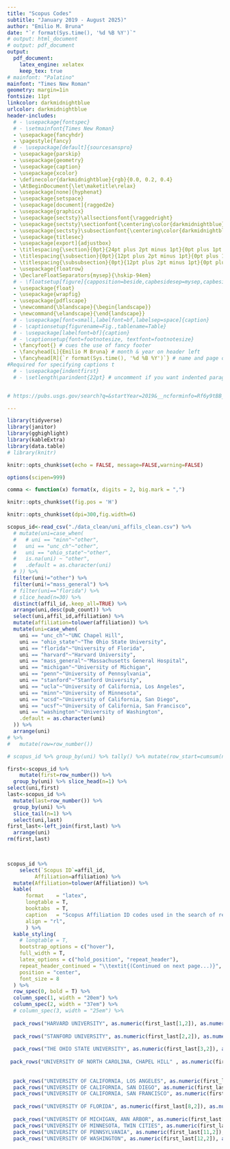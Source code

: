 ```yaml
---
title: "Scopus Codes"
subtitle: "January 2019 - August 2025)"
author: "Emilio M. Bruna"
date: "`r format(Sys.time(), '%d %B %Y')`"
# output: html_document
# output: pdf_document
output:
  pdf_document:
    latex_engine: xelatex
    keep_tex: true
# mainfont: "Palatino"
mainfont: "Times New Roman"
geometry: margin=1in
fontsize: 11pt
linkcolor: darkmidnightblue
urlcolor: darkmidnightblue
header-includes:
  # - \usepackage{fontspec}
  # - \setmainfont{Times New Roman}
  - \usepackage{fancyhdr}
  - \pagestyle{fancy}
  # - \usepackage[default]{sourcesanspro}
  - \usepackage{parskip}
  - \usepackage{geometry}
  - \usepackage{caption}
  - \usepackage{xcolor}
  - \definecolor{darkmidnightblue}{rgb}{0.0, 0.2, 0.4}
  - \AtBeginDocument{\let\maketitle\relax}
  - \usepackage[none]{hyphenat}
  - \usepackage{setspace}
  - \usepackage[document]{ragged2e}
  - \usepackage{graphicx}
  - \usepackage{sectsty}\allsectionsfont{\raggedright}
  - \usepackage{sectsty}\sectionfont{\centering\color{darkmidnightblue}}
  - \usepackage{sectsty}\subsectionfont{\centering\color{darkmidnightblue}}
  - \usepackage{titlesec}
  - \usepackage[export]{adjustbox}
  - \titlespacing{\section}{0pt}{24pt plus 2pt minus 1pt}{0pt plus 1pt minus 1pt}
  - \titlespacing{\subsection}{0pt}{12pt plus 2pt minus 1pt}{0pt plus 1pt minus 1pt}
  - \titlespacing{\subsubsection}{0pt}{12pt plus 2pt minus 1pt}{0pt plus 1pt minus 1pt}
  - \usepackage{floatrow}
  - \DeclareFloatSeparators{mysep}{\hskip-94em}
  # - \floatsetup[figure]{capposition=beside,capbesidesep=mysep,capbesideposition={right, center}}
  - \usepackage{float}
  - \usepackage{wrapfig} 
  - \usepackage{pdflscape}
  - \newcommand{\blandscape}{\begin{landscape}}
  - \newcommand{\elandscape}{\end{landscape}}
  # - \usepackage[font=small,labelfont=bf,labelsep=space]{caption}
  # - \captionsetup{figurename=Fig.,tablename=Table}
  # - \usepackage[labelfont=bf]{caption}
  # - \captionsetup{font=footnotesize, textfont=footnotesize}
  - \fancyfoot{} # cues the use of fancy footer
  - \fancyhead[L]{Emilio M Bruna} # month & year on header left 
  - \fancyhead[R]{`r format(Sys.time(), '%d %B %Y')`} # name and page on header right
#Required for specifying captions t
  # - \usepackage{indentfirst}
  # - \setlength\parindent{22pt} # uncomment if you want indented paragraphs


# https://pubs.usgs.gov/search?q=&startYear=2019&__ncforminfo=Rf6y9tBB_4xn4sDOJ7tdSPmxI5Eu33dcCKy8YpAAAQRE-JJvXyAJAosPJMziEEMnxQE_iCi7dgGWVwrbQe9Gpb9a-7115VxO

---
```


<!-- ## Supplementary Materials - Scopus Affiliation Codes for Focal Universities -->

```r

library(tidyverse)
library(janitor)
library(gghighlight)
library(kableExtra)
library(data.table)
# library(knitr)

knitr::opts_chunk$set(echo = FALSE, message=FALSE,warning=FALSE)

options(scipen=999)

comma <- function(x) format(x, digits = 2, big.mark = ",")

knitr::opts_chunk$set(fig.pos = 'H')

knitr::opts_chunk$set(dpi=300,fig.width=6)

```

\newpage

```r


scopus_id<-read_csv("./data_clean/uni_affils_clean.csv") %>% 
  # mutate(uni=case_when(
  #   # uni == "minn"~"other",
  #   uni == "unc_ch"~"other",
  #   uni == "ohio_state"~"other",
  #   is.na(uni) ~ "other",
  #   .default = as.character(uni)
  # )) %>% 
  filter(uni!="other") %>%
  filter(uni!="mass_general") %>%
  # filter(uni=="florida") %>%
  # slice_head(n=30) %>% 
  distinct(affil_id,.keep_all=TRUE) %>% 
  arrange(uni,desc(pub_count)) %>% 
  select(uni,affil_id,affiliation) %>% 
  mutate(affiliation=tolower(affiliation)) %>% 
  mutate(uni=case_when(
    uni == "unc_ch"~"UNC Chapel Hill",
    uni == "ohio_state"~"The Ohio State University",
    uni == "florida"~"University of Florida",
    uni == "harvard"~"Harvard University",
    uni == "mass_general"~"Massachusetts General Hospital",
    uni == "michigan"~"University of Michigan",
    uni == "penn"~"University of Pennsylvania",
    uni == "stanford"~"Stanford University",
    uni == "ucla"~"University of California, Los Angeles",
    uni == "minn"~"University of Minnesota",
    uni == "ucsd"~"University of California, San Diego",
    uni == "ucsf"~"University of California, San Francisco",
    uni == "washington"~"University of Washington",
    .default = as.character(uni)
  )) %>% 
  arrange(uni)
# %>% 
#   mutate(row=row_number())

# scopus_id %>% group_by(uni) %>% tally() %>% mutate(row_start=cumsum(n)-n+1) %>% mutate(row_end=cumsum(n))

first<-scopus_id %>% 
    mutate(first=row_number()) %>% 
  group_by(uni) %>% slice_head(n=1) %>%
select(uni,first)
last<-scopus_id %>% 
  mutate(last=row_number()) %>% 
  group_by(uni) %>% 
  slice_tail(n=1) %>% 
  select(uni,last)
first_last<-left_join(first,last) %>% 
  arrange(uni)
rm(first,last)


  
scopus_id %>% 
    select(`Scopus ID`=affil_id,
         Affiliation=affiliation) %>% 
  mutate(Affiliation=tolower(Affiliation)) %>% 
  kable(
      format    = "latex", 
      longtable = T, 
      booktabs  = T, 
      caption   = "Scopus Affiliation ID codes used in the search of research productivity by ten US research-intensive universities and the affiliations associated with these codes.",
      align = "rl",
      ) %>%
  kable_styling(
    # longtable = T, 
    bootstrap_options = c("hover"),
    full_width = T,
    latex_options = c("hold_position", "repeat_header"),
    repeat_header_continued = "\\textit{(Continued on next page...)}",
    position = "center",
    font_size = 8
  ) %>% 
  row_spec(0, bold = T) %>%
  column_spec(1, width = "20em") %>%
  column_spec(2, width = "37em") %>% 
  # column_spec(3, width = "25em") %>% 
  
  pack_rows("HARVARD UNIVERSITY", as.numeric(first_last[1,2]), as.numeric(first_last[1,3]), indent = TRUE) %>% 
  
  pack_rows("STANFORD UNIVERSITY", as.numeric(first_last[2,2]), as.numeric(first_last[2,3]), indent = TRUE) %>% 
  
  pack_rows("THE OHIO STATE UNIVERSITY", as.numeric(first_last[3,2]), as.numeric(first_last[3,3]), indent = TRUE) %>% 
  
 pack_rows("UNIVERSITY OF NORTH CAROLINA, CHAPEL HILL" , as.numeric(first_last[4,2]), as.numeric(first_last[4,3]), indent = TRUE) %>% 
  
  
  pack_rows("UNIVERSITY OF CALIFORNIA, LOS ANGELES", as.numeric(first_last[5,2]), as.numeric(first_last[5,3]), indent = TRUE) %>% 
  pack_rows("UNIVERSITY OF CALIFORNIA, SAN DIEGO", as.numeric(first_last[6,2]), as.numeric(first_last[6,3]), indent = TRUE) %>% 
  pack_rows("UNIVERSITY OF CALIFORNIA, SAN FRANCISCO", as.numeric(first_last[7,2]), as.numeric(first_last[7,3]), indent = TRUE) %>% 
  
  pack_rows("UNIVERSITY OF FLORIDA", as.numeric(first_last[8,2]), as.numeric(first_last[8,3]), indent = TRUE) %>% 
  
  pack_rows("UNIVERSITY OF MICHIGAN, ANN ARBOR", as.numeric(first_last[9,2]), as.numeric(first_last[9,3]), indent = TRUE) %>% 
  pack_rows("UNIVERSITY OF MINNESOTA, TWIN CITIES", as.numeric(first_last[10,2]), as.numeric(first_last[10,3]), indent = TRUE) %>% 
  pack_rows("UNIVERSITY OF PENNSYLVANIA", as.numeric(first_last[11,2]), as.numeric(first_last[11,3]), indent = TRUE) %>% 
  pack_rows("UNIVERSITY OF WASHINGTON", as.numeric(first_last[12,2]), as.numeric(first_last[12,3]), indent = TRUE) 
  
```


<!-- \end{landscape} -->

<!-- Sept 12, 2025 Scopus  -->
<!-- "PUBYEAR > 2018 AND ( LIMIT-TO ( DOCTYPE , "ar" ) OR LIMIT-TO ( DOCTYPE , "re" ) OR LIMIT-TO ( DOCTYPE , "ch" ) OR LIMIT-TO ( DOCTYPE , "no" ) OR LIMIT-TO ( DOCTYPE , "dp" ) )" -->


<!-- Harvard Medical School/Harvard -->
<!-- University of Michigan, Ann Arbor -->
<!-- University of Washington -->
<!-- University of Pennsylvania -->
<!-- Stanford University -->
<!-- University of California, Los Angeles -->
<!-- Massachusetts General Hospital -->
<!-- University of California, San Diego -->
<!-- University of California, San Francisco -->
<!-- University of Florida -->
<!-- University of Minnesota Twin Cities -->
<!-- The Ohio State University -->
<!-- <!-- University of Wisconsin-Madison --> 
<!-- <!-- Columbia University --> 
<!-- The University of North Carolina at Chapel Hill -->
<!-- University of California, Berkeley -->


<!-- Ministry of Education of the People's Republic of China -->
<!-- 553,751 -->

<!-- Chinese Academy of Sciences -->
<!-- 470,108 -->

<!-- CNRS Centre National de la Recherche Scientifique -->
<!-- 256,059 -->

<!-- University of Chinese Academy of Sciences -->
<!-- 216,720 -->

<!-- Russian Academy of Sciences -->
<!-- 136,646 -->

<!-- Zhejiang University -->
<!-- 130,042 -->

<!-- Harvard Medical School -->
<!-- 127,171 -->

<!-- Tsinghua University -->
<!-- 119,405 -->

<!-- University of Toronto -->
<!-- 117,750 -->

<!-- Shanghai Jiao Tong University -->
<!-- 113,429 -->

<!-- Universidade de São Paulo -->
<!-- 105,269 -->

<!-- Sichuan University -->
<!-- 101,944 -->

<!-- University of Oxford -->
<!-- 99,702 -->

<!-- Huazhong University of Science and Technology -->
<!-- 98,927 -->

<!-- Central South University -->
<!-- 96,958 -->

<!-- University College London -->
<!-- 96,223 -->

<!-- Sun Yat-Sen University -->
<!-- 94,343 -->

<!-- Peking University -->
<!-- 93,139 -->

<!-- Fudan University -->
<!-- 92,288 -->

<!-- Inserm -->
<!-- 89,242 -->

<!-- University of Melbourne -->
<!-- 86,073 -->

<!-- Xi'an Jiaotong University -->
<!-- 83,213 -->

<!-- University of Michigan, Ann Arbor -->
<!-- 81,959 -->

<!-- University of Science and Technology of China -->
<!-- 81,666 -->

<!-- Harbin Institute of Technology -->
<!-- 80,339 -->

<!-- University of Cambridge -->
<!-- 76,819 -->

<!-- The University of Sydney -->
<!-- 76,786 -->

<!-- Southeast University -->
<!-- 74,492 -->

<!-- University of Washington -->
<!-- 73,972 -->

<!-- The University of Tokyo -->
<!-- 73,889 -->

<!-- Imperial College London -->
<!-- 73,650 -->

<!-- Shandong University -->
<!-- 73,485 -->

<!-- Monash University -->
<!-- 73,397 -->

<!-- Tongji University -->
<!-- 73,371 -->

<!-- Tianjin University -->
<!-- 73,075 -->

<!-- University of Pennsylvania -->
<!-- 70,680 -->

<!-- Stanford University -->
<!-- 70,100 -->

<!-- The University of Queensland -->
<!-- 69,645 -->

<!-- Wuhan University -->
<!-- 69,079 -->

<!-- The University of British Columbia -->
<!-- 68,974 -->

<!-- Chinese Academy of Medical Sciences & Peking Union Medical College -->
<!-- 68,253 -->

<!-- University of California, Los Angeles -->
<!-- 68,174 -->

<!-- King Saud University -->
<!-- 68,163 -->

<!-- National University of Singapore -->
<!-- 67,080 -->

<!-- Ministry of Agriculture of the People's Republic of China -->
<!-- 67,044 -->

<!-- UNSW Sydney -->
<!-- 65,817 -->

<!-- Zhengzhou University -->
<!-- 65,800 -->

<!-- Københavns Universitet -->
<!-- 64,719 -->

<!-- Sorbonne Université -->
<!-- 64,245 -->

<!-- Massachusetts General Hospital -->
<!-- 63,557 -->

<!-- University of California, San Diego -->
<!-- 63,086 -->

<!-- Jilin University -->
<!-- 62,897 -->

<!-- Sapienza Università di Roma -->
<!-- 62,830 -->

<!-- Université Paris-Saclay -->
<!-- 62,823 -->

<!-- University of California, San Francisco -->
<!-- 62,555 -->

<!-- Consejo Superior de Investigaciones Científicas -->
<!-- 61,981 -->

<!-- Nanjing University -->
<!-- 61,543 -->

<!-- University of Florida -->
<!-- 61,117 -->

<!-- King's College London -->
<!-- 60,911 -->

<!-- Consiglio Nazionale delle Ricerche -->
<!-- 60,335 -->

<!-- South China University of Technology -->
<!-- 60,306 -->

<!-- Consejo Nacional de Investigaciones Científicas y Técnicas -->
<!-- 59,739 -->

<!-- Chongqing University -->
<!-- 59,384 -->

<!-- Capital Medical University -->
<!-- 59,052 -->

<!-- University of Minnesota Twin Cities -->
<!-- 58,809 -->

<!-- KU Leuven -->
<!-- 58,790 -->

<!-- Université Paris Cité -->
<!-- 57,234 -->

<!-- The Ohio State University -->
<!-- 55,564 -->

<!-- The University of Manchester -->
<!-- 55,341 -->

<!-- Northwestern Polytechnical University -->
<!-- 54,958 -->

<!-- University of Alberta -->
<!-- 54,894 -->

<!-- Beijing Institute of Technology -->
<!-- 54,431 -->

<!-- University of Wisconsin-Madison -->
<!-- 54,279 -->

<!-- Columbia University -->
<!-- 54,250 -->

<!-- The University of North Carolina at Chapel Hill -->
<!-- 54,206 -->

<!-- Dalian University of Technology -->
<!-- 54,008 -->

<!-- Université McGill -->
<!-- 53,515 -->

<!-- University of California, Berkeley -->
<!-- 53,029 -->

<!-- Università degli Studi di Milano -->
<!-- 52,458 -->

<!-- Beihang University -->
<!-- 51,971 -->

<!-- Karolinska Institutet -->
<!-- 51,824 -->

<!-- Technische Universität München -->
<!-- 51,533 -->

<!-- The University of Edinburgh -->
<!-- 51,471 -->

<!-- Shanghai Jiao Tong University School of Medicine -->
<!-- 51,380 -->

<!-- Brigham and Women's Hospital -->
<!-- 51,285 -->

<!-- University of Electronic Science and Technology of China -->
<!-- 50,904 -->

<!-- Mayo Clinic -->
<!-- 50,788 -->

<!-- Lomonosov Moscow State University -->
<!-- 50,728 -->

<!-- Seoul National University -->
<!-- 50,724 -->

<!-- Università degli Studi di Padova -->
<!-- 50,430 -->

<!-- Universiteit van Amsterdam -->
<!-- 50,066 -->

<!-- Alma Mater Studiorum Università di Bologna -->
<!-- 49,973 -->

<!-- Johns Hopkins University -->
<!-- 49,733 -->

<!-- Johns Hopkins University School of Medicine -->
<!-- 49,210 -->

<!-- University of California, Davis -->
<!-- 49,188 -->

<!-- ETH Zürich -->
<!-- 48,924 -->

<!-- INRAE -->
<!-- 48,668 -->

<!-- Nanyang Technological University -->
<!-- 48,420 -->

<!-- The Hong Kong Polytechnic University -->
<!-- 48,410 -->

<!-- Ludwig-Maximilians-Universität München -->
<!-- 48,317 -->

<!-- Pennsylvania State University -->
<!-- 48,009 -->

<!-- Kyoto University -->
<!-- 47,992 -->

<!-- Universiteit Gent -->
<!-- 47,735 -->

<!-- Massachusetts Institute of Technology -->
<!-- 47,144 -->

<!-- Texas A&M University -->
<!-- 47,035 -->

<!-- The University of Hong Kong -->
<!-- 46,837 -->

<!-- Chinese Academy of Agricultural Sciences -->
<!-- 46,538 -->

<!-- Universitat de Barcelona -->
<!-- 46,360 -->

<!-- Università degli Studi di Napoli Federico II -->
<!-- 46,108 -->

<!-- The University of Texas at Austin -->
<!-- 45,552 -->

<!-- Helsingin Yliopisto -->
<!-- 45,132 -->

<!-- Xiamen University -->
<!-- 45,017 -->

<!-- University of Illinois Urbana-Champaign -->
<!-- 44,833 -->

<!-- Harvard University -->
<!-- 44,749 -->

<!-- Shenzhen University -->
<!-- 44,445 -->

<!-- University of Pittsburgh -->
<!-- 44,004 -->

<!-- UCSF School of Medicine -->
<!-- 43,893 -->

<!-- University of Southern California -->
<!-- 43,804 -->

<!-- Universität Zürich -->
<!-- 43,757 -->

<!-- Northwestern University -->
<!-- 43,755 -->

<!-- Universidade de Lisboa -->
<!-- 43,722 -->

<!-- Universidad Nacional Autónoma de México -->
<!-- 43,678 -->

<!-- National Institutes of Health (NIH) -->
<!-- 43,650 -->

<!-- Rijksuniversiteit Groningen -->
<!-- 43,498 -->

<!-- University of Science and Technology Beijing -->
<!-- 43,469 -->

<!-- Yale University -->
<!-- 42,988 -->

<!-- University of Calgary -->
<!-- 42,954 -->

<!-- Aarhus Universitet -->
<!-- 42,925 -->

<!-- Yale School of Medicine -->
<!-- 42,634 -->

<!-- AP-HP Assistance Publique - Hopitaux de Paris -->
<!-- 42,631 -->

<!-- Northeastern University -->
<!-- 42,113 -->

<!-- Lanzhou University -->
<!-- 41,856 -->

<!-- Stanford University School of Medicine -->
<!-- 41,639 -->

<!-- Lunds Universitet -->
<!-- 41,490 -->

<!-- Tel Aviv University -->
<!-- 41,479 -->

<!-- Beijing Normal University -->
<!-- 41,378 -->

<!-- Universitetet i Oslo -->
<!-- 41,345 -->

<!-- Universidade do Porto -->
<!-- 41,227 -->

<!-- Cornell University -->
<!-- 41,047 -->

<!-- Michigan State University -->
<!-- 41,027 -->

<!-- Hunan University -->
<!-- 40,880 -->

<!-- University of Birmingham -->
<!-- 40,873 -->

<!-- Universiteit Utrecht -->
<!-- 40,859 -->

<!-- Duke University -->
<!-- 40,783 -->

<!-- Zhejiang University School of Medicine -->
<!-- 40,662 -->

<!-- Jiangsu University -->
<!-- 40,648 -->

<!-- Universidad Complutense de Madrid -->
<!-- 40,280 -->

<!-- Tehran University of Medical Sciences -->
<!-- 40,120 -->

<!-- Purdue University -->
<!-- 40,001 -->

<!-- University of Toronto Faculty of Medicine -->
<!-- 39,953 -->

<!-- Uppsala Universitet -->
<!-- 39,875 -->

<!-- Nanjing University of Aeronautics and Astronautics -->
<!-- 39,702 -->

<!-- Universidade Estadual Paulista "Júlio de Mesquita Filho" -->
<!-- 39,640 -->

<!-- King Abdulaziz University -->
<!-- 39,565 -->

<!-- Charles University -->
<!-- 39,358 -->

<!-- Cairo University -->
<!-- 39,294 -->

<!-- McMaster University -->
<!-- 39,083 -->

<!-- Nankai University -->
<!-- 38,849 -->

<!-- Chinese University of Hong Kong -->
<!-- 38,747 -->

<!-- Università degli Studi di Torino -->
<!-- 38,552 -->

